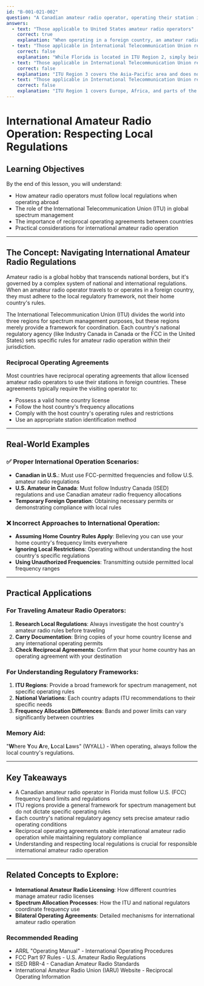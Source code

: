 ```yaml
---
id: "B-001-021-002"
question: "A Canadian amateur radio operator, operating their station in the state of Florida, is subject to which frequency band limits?"
answers:
  - text: "Those applicable to United States amateur radio operators"
    correct: true
    explanation: "When operating in a foreign country, an amateur radio operator must follow the host country's regulations and frequency allocations. In this case, a Canadian amateur radio operator in Florida must comply with FCC (Federal Communications Commission) frequency band limits and operating rules for U.S. amateur radio, not Canadian regulations. This is a standard international practice governed by reciprocal operating agreements between national amateur radio societies."
  - text: "Those applicable in International Telecommunication Union region 2"
    correct: false
    explanation: "While Florida is located in ITU Region 2, simply being in this region does not automatically determine the specific frequency limits an operator must follow. The actual operating rules are set by the national regulatory body (in this case, the FCC) for the specific country where the station is located."
  - text: "Those applicable in International Telecommunication Union region 3"
    correct: false
    explanation: "ITU Region 3 covers the Asia-Pacific area and does not include the United States or Florida. Selecting this option demonstrates a misunderstanding of ITU regional boundaries and how amateur radio operating privileges are determined."
  - text: "Those applicable in International Telecommunication Union region 1"
    correct: false
    explanation: "ITU Region 1 covers Europe, Africa, and parts of the Middle East. This region's frequency allocations are not applicable to operation in the United States, and selecting this option shows a lack of understanding of ITU regional classifications."
---
```


# International Amateur Radio Operation: Respecting Local Regulations

## Learning Objectives
By the end of this lesson, you will understand:
- How amateur radio operators must follow local regulations when operating abroad
- The role of the International Telecommunication Union (ITU) in global spectrum management
- The importance of reciprocal operating agreements between countries
- Practical considerations for international amateur radio operation

---

## The Concept: Navigating International Amateur Radio Regulations

Amateur radio is a global hobby that transcends national borders, but it's governed by a complex system of national and international regulations. When an amateur radio operator travels to or operates in a foreign country, they must adhere to the local regulatory framework, not their home country's rules.

The International Telecommunication Union (ITU) divides the world into three regions for spectrum management purposes, but these regions merely provide a framework for coordination. Each country's national regulatory agency (like Industry Canada in Canada or the FCC in the United States) sets specific rules for amateur radio operation within their jurisdiction.

### Reciprocal Operating Agreements

Most countries have reciprocal operating agreements that allow licensed amateur radio operators to use their stations in foreign countries. These agreements typically require the visiting operator to:
- Possess a valid home country license
- Follow the host country's frequency allocations
- Comply with the host country's operating rules and restrictions
- Use an appropriate station identification method

---

## Real-World Examples

### ✅ Proper International Operation Scenarios:
- **Canadian in U.S.**: Must use FCC-permitted frequencies and follow U.S. amateur radio regulations
- **U.S. Amateur in Canada**: Must follow Industry Canada (ISED) regulations and use Canadian amateur radio frequency allocations
- **Temporary Foreign Operation**: Obtaining necessary permits or demonstrating compliance with local rules

### ❌ Incorrect Approaches to International Operation:
- **Assuming Home Country Rules Apply**: Believing you can use your home country's frequency limits everywhere
- **Ignoring Local Restrictions**: Operating without understanding the host country's specific regulations
- **Using Unauthorized Frequencies**: Transmitting outside permitted local frequency ranges

---

## Practical Applications

### For Traveling Amateur Radio Operators:
1. **Research Local Regulations**: Always investigate the host country's amateur radio rules before traveling
2. **Carry Documentation**: Bring copies of your home country license and any international operating permits
3. **Check Reciprocal Agreements**: Confirm that your home country has an operating agreement with your destination

### For Understanding Regulatory Frameworks:
1. **ITU Regions**: Provide a broad framework for spectrum management, not specific operating rules
2. **National Variations**: Each country adapts ITU recommendations to their specific needs
3. **Frequency Allocation Differences**: Bands and power limits can vary significantly between countries

### Memory Aid:
"**W**here **Y**ou **A**re, **L**ocal **L**aws" (WYALL) - When operating, always follow the local country's regulations.

---

## Key Takeaways

- A Canadian amateur radio operator in Florida must follow U.S. (FCC) frequency band limits and regulations
- ITU regions provide a general framework for spectrum management but do not dictate specific operating rules
- Each country's national regulatory agency sets precise amateur radio operating conditions
- Reciprocal operating agreements enable international amateur radio operation while maintaining regulatory compliance
- Understanding and respecting local regulations is crucial for responsible international amateur radio operation

---

## Related Concepts to Explore:
- **International Amateur Radio Licensing**: How different countries manage amateur radio licenses
- **Spectrum Allocation Processes**: How the ITU and national regulators coordinate frequency use
- **Bilateral Operating Agreements**: Detailed mechanisms for international amateur radio operation

### Recommended Reading

- ARRL "Operating Manual" - International Operating Procedures
- FCC Part 97 Rules - U.S. Amateur Radio Regulations
- ISED RBR-4 - Canadian Amateur Radio Standards
- International Amateur Radio Union (IARU) Website - Reciprocal Operating Information